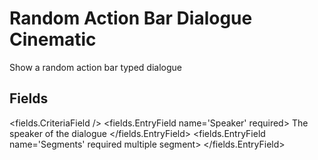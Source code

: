 
# Random Action Bar Dialogue Cinematic 

Show a random action bar typed dialogue


## Fields

<fields.CriteriaField />
<fields.EntryField name='Speaker' required>
     The speaker of the dialogue
</fields.EntryField>
<fields.EntryField name='Segments' required multiple segment>
</fields.EntryField>

